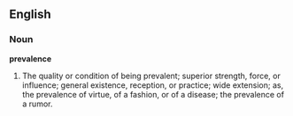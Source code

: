 ==English==

===Noun===

'''prevalence'''

#The quality or condition of being prevalent; superior strength, force, or influence; general existence, reception, or practice; wide extension; as, the prevalence of virtue, of a fashion, or of a disease; the prevalence of a rumor.